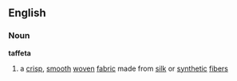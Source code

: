 ==English==
===Noun===
'''taffeta'''
# a [[crisp]], [[smooth]] [[woven]] [[fabric]] made from [[silk]] or [[synthetic]] [[fiber]]s